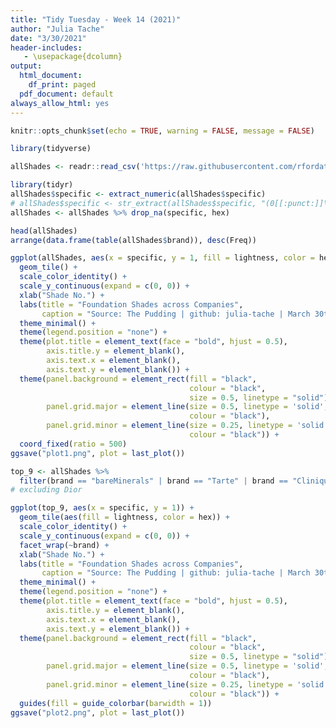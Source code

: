 ```yaml
---
title: "Tidy Tuesday - Week 14 (2021)"
author: "Julia Tache"
date: "3/30/2021"
header-includes:
   - \usepackage{dcolumn}
output:
  html_document:
    df_print: paged
  pdf_document: default 
always_allow_html: yes
---
```


```r
knitr::opts_chunk$set(echo = TRUE, warning = FALSE, message = FALSE)
```

```r
library(tidyverse)

allShades <- readr::read_csv('https://raw.githubusercontent.com/rfordatascience/tidytuesday/master/data/2021/2021-03-30/allShades.csv')
```


```r
library(tidyr)
allShades$specific <- extract_numeric(allShades$specific)
# allShades$specific <- str_extract(allShades$specific, "(0[[:punct:]]\\d)|(\\d)")
allShades <- allShades %>% drop_na(specific, hex)

head(allShades)
arrange(data.frame(table(allShades$brand)), desc(Freq))
```

```r
ggplot(allShades, aes(x = specific, y = 1, fill = lightness, color = hex)) +
  geom_tile() + 
  scale_color_identity() + 
  scale_y_continuous(expand = c(0, 0)) +  
  xlab("Shade No.") + 
  labs(title = "Foundation Shades across Companies",
       caption = "Source: The Pudding | github: julia-tache | March 30th, 2021") + 
  theme_minimal() +
  theme(legend.position = "none") + 
  theme(plot.title = element_text(face = "bold", hjust = 0.5),
        axis.title.y = element_blank(),
        axis.text.x = element_blank(),
        axis.text.y = element_blank()) + 
  theme(panel.background = element_rect(fill = "black",
                                        colour = "black",
                                        size = 0.5, linetype = "solid"),
        panel.grid.major = element_line(size = 0.5, linetype = 'solid',
                                        colour = "black"), 
        panel.grid.minor = element_line(size = 0.25, linetype = 'solid',
                                        colour = "black")) + 
  coord_fixed(ratio = 500)
ggsave("plot1.png", plot = last_plot())
```


```r
top_9 <- allShades %>%
  filter(brand == "bareMinerals" | brand == "Tarte" | brand == "Clinique" | brand == "SEPHORA COLLECTION" | brand == "MAC" | brand == "Laura Mercier" | brand == "MAKE UP FOR EVER" | brand == "Estée Lauder" | brand == "FENTY BEAUTY by Rihanna")
# excluding Dior 

ggplot(top_9, aes(x = specific, y = 1)) +
  geom_tile(aes(fill = lightness, color = hex)) + 
  scale_color_identity() + 
  scale_y_continuous(expand = c(0, 0)) +  
  facet_wrap(~brand) +
  xlab("Shade No.") + 
  labs(title = "Foundation Shades across Companies",
       caption = "Source: The Pudding | github: julia-tache | March 30th, 2021") + 
  theme_minimal() +
  theme(legend.position = "none") + 
  theme(plot.title = element_text(face = "bold", hjust = 0.5),
        axis.title.y = element_blank(),
        axis.text.x = element_blank(),
        axis.text.y = element_blank()) + 
  theme(panel.background = element_rect(fill = "black",
                                        colour = "black",
                                        size = 0.5, linetype = "solid"),
        panel.grid.major = element_line(size = 0.5, linetype = 'solid',
                                        colour = "black"), 
        panel.grid.minor = element_line(size = 0.25, linetype = 'solid',
                                        colour = "black")) +
  guides(fill = guide_colorbar(barwidth = 1))
ggsave("plot2.png", plot = last_plot())
```
